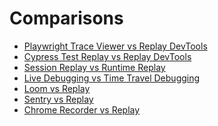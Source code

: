 # Comparisons

- [Playwright Trace Viewer vs Replay DevTools ](/learn-more/resources/comparisons/playwright-trace-viewer-vs-replay-devtools)
- [Cypress Test Replay vs Replay DevTools](/learn-more/resources/comparisons/cypress-test-replay-vs-replay-devtools)
- [Session Replay vs Runtime Replay](/learn-more/resources/comparisons/session-replay-vs-runtime-replay)
- [Live Debugging vs Time Travel Debugging](/learn-more/resources/comparisons/live-debugging-vs-time-travel-debugging)
- [Loom vs Replay](/learn-more/resources/comparisons/loom-vs-replay)
- [Sentry vs Replay](/resources/comparisons/sentry-vs-replay)
- [Chrome Recorder vs Replay](/learn-more/resources/comparisons/chrome-recorder-vs-replay)